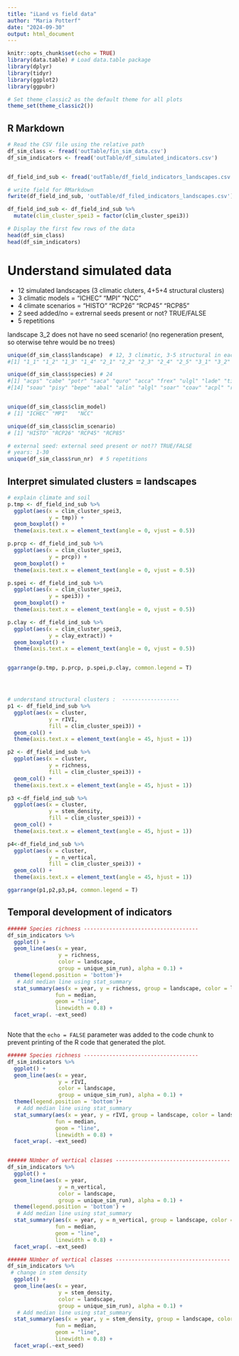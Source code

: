 ```yaml
---
title: "iLand vs field data"
author: "Maria Potterf"
date: "2024-09-30"
output: html_document
---
```


```r
knitr::opts_chunk$set(echo = TRUE)
library(data.table) # Load data.table package
library(dplyr)
library(tidyr)
library(ggplot2)
library(ggpubr)

# Set theme_classic2 as the default theme for all plots
theme_set(theme_classic2())
```

## R Markdown


```r
# Read the CSV file using the relative path
df_sim_class <- fread('outTable/fin_sim_data.csv')
df_sim_indicators <- fread('outTable/df_simulated_indicators.csv')


df_field_ind_sub <- fread('outTable/df_field_indicators_landscapes.csv')

# write field for RMarkdown
fwrite(df_field_ind_sub, 'outTable/df_filed_indicators_landscapes.csv')

df_field_ind_sub <- df_field_ind_sub %>% 
  mutate(clim_cluster_spei3 = factor(clim_cluster_spei3))

# Display the first few rows of the data
head(df_sim_class)
head(df_sim_indicators)

```

# Understand simulated data

 - 12 simulated landscapes (3 climatic cluters, 4+5+4 structural clusters)
- 3 climatic models = "ICHEC" "MPI"   "NCC"  
- 4 climate scenarios = "HISTO" "RCP26" "RCP45" "RCP85"
- 2 seed added/no = extrernal seeds present or not? TRUE/FALSE
- 5 repetitions

landscape 3_2 does not have no seed scenario! (no regeneration present, so oterwise tehre would be no trees)



```r

unique(df_sim_class$landscape)  # 12, 3 climatic, 3-5 structural in each climate cluster
#[1] "1_1" "1_2" "1_3" "1_4" "2_1" "2_2" "2_3" "2_4" "2_5" "3_1" "3_2" "3_3"

unique(df_sim_class$species) # 24
#[1] "acps" "cabe" "potr" "saca" "quro" "acca" "frex" "ulgl" "lade" "tico" "piab" "fasy" "psme"
#[14] "soau" "pisy" "bepe" "abal" "alin" "algl" "soar" "coav" "acpl" "rops" "casa"


unique(df_sim_class$clim_model)
# [1] "ICHEC" "MPI"   "NCC"  

unique(df_sim_class$clim_scenario)
# [1] "HISTO" "RCP26" "RCP45" "RCP85"

# external seed: external seed present or not?? TRUE/FALSE
# years: 1-30
unique(df_sim_class$run_nr)  # 5 repetitions

```


## Interpret simulated clusters = landscapes

```r

# explain climate and soil
p.tmp <- df_field_ind_sub %>% 
  ggplot(aes(x = clim_cluster_spei3,
             y = tmp)) +
  geom_boxplot() +
  theme(axis.text.x = element_text(angle = 0, vjust = 0.5))

p.prcp <- df_field_ind_sub %>% 
  ggplot(aes(x = clim_cluster_spei3,
             y = prcp)) +
  geom_boxplot() +
  theme(axis.text.x = element_text(angle = 0, vjust = 0.5))

p.spei <- df_field_ind_sub %>% 
  ggplot(aes(x = clim_cluster_spei3,
             y = spei3)) +
  geom_boxplot() +
  theme(axis.text.x = element_text(angle = 0, vjust = 0.5))

p.clay <- df_field_ind_sub %>% 
  ggplot(aes(x = clim_cluster_spei3,
             y = clay_extract)) +
  geom_boxplot() +
  theme(axis.text.x = element_text(angle = 0, vjust = 0.5))


ggarrange(p.tmp, p.prcp, p.spei,p.clay, common.legend = T)





```


```r
# understand structural clusters :  ------------------
p1 <- df_field_ind_sub %>% 
  ggplot(aes(x = cluster,
             y = rIVI,
             fill = clim_cluster_spei3)) +
  geom_col() +
  theme(axis.text.x = element_text(angle = 45, hjust = 1))

p2 <- df_field_ind_sub %>% 
  ggplot(aes(x = cluster,
             y = richness,
             fill = clim_cluster_spei3)) +
  geom_col() +
  theme(axis.text.x = element_text(angle = 45, hjust = 1))

p3 <-df_field_ind_sub %>% 
  ggplot(aes(x = cluster,
             y = stem_density,
             fill = clim_cluster_spei3)) +
  geom_col() +
  theme(axis.text.x = element_text(angle = 45, hjust = 1))

p4<-df_field_ind_sub %>% 
  ggplot(aes(x = cluster,
             y = n_vertical,
             fill = clim_cluster_spei3)) +
  geom_col() +
  theme(axis.text.x = element_text(angle = 45, hjust = 1))

ggarrange(p1,p2,p3,p4, common.legend = T)


```
## Temporal development of indicators


```r
###### Species richness ------------------------------------
df_sim_indicators %>% 
  ggplot() + 
  geom_line(aes(x = year,
                y = richness,
                color = landscape,
                group = unique_sim_run), alpha = 0.1) +
  theme(legend.position = 'bottom')+
   # Add median line using stat_summary
  stat_summary(aes(x = year, y = richness, group = landscape, color = landscape), 
               fun = median, 
               geom = "line", 
               linewidth = 0.8) +
  facet_wrap(. ~ext_seed)



```

Note that the `echo = FALSE` parameter was added to the code chunk to prevent printing of the R code that generated the plot.

```r
###### Species richness ------------------------------------
df_sim_indicators %>% 
  ggplot() + 
  geom_line(aes(x = year,
                y = rIVI,
                color = landscape,
                group = unique_sim_run), alpha = 0.1) +
  theme(legend.position = 'bottom')+
   # Add median line using stat_summary
  stat_summary(aes(x = year, y = rIVI, group = landscape, color = landscape), 
               fun = median, 
               geom = "line", 
               linewidth = 0.8) +
  facet_wrap(. ~ext_seed)



```
```r
###### NUmber of vertical classes ------------------------------------
df_sim_indicators %>% 
  ggplot() + 
  geom_line(aes(x = year,
                y = n_vertical,
                color = landscape,
                group = unique_sim_run), alpha = 0.1) +
  theme(legend.position = 'bottom') +
   # Add median line using stat_summary
  stat_summary(aes(x = year, y = n_vertical, group = landscape, color = landscape), 
               fun = median, 
               geom = "line", 
               linewidth = 0.8) +
  facet_wrap(. ~ext_seed)

```

```r
###### NUmber of vertical classes ------------------------------------
df_sim_indicators %>% 
 # change in stem density
  ggplot() + 
  geom_line(aes(x = year,
                y = stem_density,
                color = landscape,
                group = unique_sim_run), alpha = 0.1) + 
   # Add median line using stat_summary
  stat_summary(aes(x = year, y = stem_density, group = landscape, color = landscape), 
               fun = median, 
               geom = "line", 
               linewidth = 0.8) +
  facet_wrap(.~ext_seed)




```